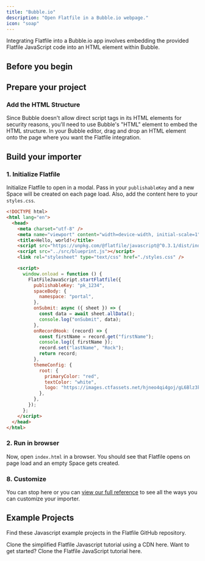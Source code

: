 ```yaml
---
title: "Bubble.io"
description: "Open Flatfile in a Bubble.io webpage."
icon: "soap"
---
```


Integrating Flatfile into a Bubble.io app involves embedding the provided Flatfile JavaScript code into an HTML element within Bubble.

## Before you begin

<Snippet file="shared/pk_needed.mdx" />

## Prepare your project

### Add the HTML Structure

Since Bubble doesn't allow direct script tags in its HTML elements for security reasons, you'll need to use Bubble's "HTML" element to embed the HTML structure. In your Bubble editor, drag and drop an HTML element onto the page where you want the Flatfile integration.

## Build your importer

### 1. Initialize Flatfile

Initialize Flatfile to open in a modal. Pass in your `publishableKey` and a new Space will be created on each page load. Also, add the content here to your `styles.css`.

<CodeGroup>

```html public/index.html
<!DOCTYPE html>
<html lang="en">
  <head>
    <meta charset="utf-8" />
    <meta name="viewport" content="width=device-width, initial-scale=1" />
    <title>Hello, world!</title>
    <script src="https://unpkg.com/@flatfile/javascript@^0.3.1/dist/index.js"></script>
    <script src="../src/blueprint.js"></script>
    <link rel="stylesheet" type="text/css" href="./styles.css" />

    <script>
      window.onload = function () {
        FlatFileJavaScript.startFlatfile({
          publishableKey: "pk_1234",
          spaceBody: {
            namespace: "portal",
          },
          onSubmit: async ({ sheet }) => {
            const data = await sheet.allData();
            console.log("onSubmit", data);
          },
          onRecordHook: (record) => {
            const firstName = record.get("firstName");
            console.log({ firstName });
            record.set("lastName", "Rock");
            return record;
          },
          themeConfig: {
            root: {
              primaryColor: "red",
              textColor: "white",
              logo: "https://images.ctfassets.net/hjneo4qi4goj/gL6Blz3kTPdZXWknuIDVx/7bb7c73d93b111ed542d2ed426b42fd5/flatfile.svg",
            },
          },
        });
      };
    </script>
  </head>
</html>
```

<Snippet file="shared/iframeStyles.mdx" />

</CodeGroup>

### 2. Run in browser

Now, open `index.html` in a browser. You should see that Flatfile opens on page load and an empty Space gets created.

<Snippet file="shared/embedded_listener_quickstart.mdx" />

### 8. Customize

You can stop here or you can [view our full reference](../reference/common) to see all the ways you can customize your importer.

## Example Projects

Find these Javascript example projects in the Flatfile GitHub repository.

<CardGroup cols={2}>
  <Card
    title="create-flatfile-javascript-simplified"
    icon="js"
    href="https://github.com/FlatFilers/create-flatfile-javascript-simplified"
  >
    Clone the simplified Flatfile Javascript tutorial using a CDN here.
  </Card>
  <Card
    title="create-flatfile-javascript"
    icon="js"
    href="https://github.com/FlatFilers/create-flatfile-javascript"
  >
    Want to get started? Clone the Flatfile JavaScript tutorial here.
  </Card>
</CardGroup>
